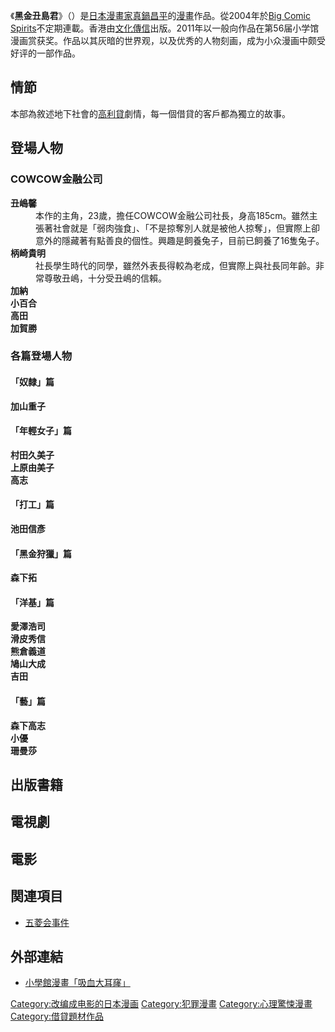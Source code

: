 {{noteTA
|zh-hans:暗金丑岛君; zh-hk:吸血大耳窿; zh-tw:黑金丑島君;
}}
{{Infobox animanga/Headerofja
| title = 黑金丑島君
| image = 
| size = 
| caption = 
| japanese = 闇金ウシジマくん
| english = 
| kana = やみきんウシジマくん
| romaji = 
| genre = 
}}
{{Infobox animanga/name
| 正式譯名 = {{flagicon|HKG}} -{吸血大耳窿}-<br />{{flagicon|TWN}} -{黑金丑島君}-
| 常用譯名 = 暗金丑岛君
}}
{{Infobox animanga/Manga
| 作者 = 真鍋昌平
| 出版社 = {{flagicon|JPN}} [[小學館|小學館]]<br/>{{flagicon|HKG}} [[文化傳信|文化傳信]]
| 連載雜誌 = [[Big_Comic_Spirits|Big Comic Spirits]]
| 開始 = 2004年
| 結束 = 2019年
| 冊數 = {{flagicon|JPN}} 全46冊<br/>{{flagicon|HKG}} 25冊（截至2015年6月）
| 話數 = 全492話
}}
{{Infobox animanga/TVDrama
| 標題 = 黑金丑島君
| 導演 = [[山口雅俊|山口雅俊]]、[[川村泰祐|川村泰祐]]
| 製作 = 「吸血大耳窿」製作委員會、[[MBS|MBS]]
| 腳本 = 
| 播放電視台 = {{flagicon|Japan}} [[MBS|MBS]]
| 播放開始 = 2010年10月14日
| 播放結束 = 12月9日
| 話數 = 9
| 其他 = 
}}
{{Infobox animanga/Movie
|標題= 黑金丑島君
|總導演= 
|導演=[[山口雅俊|山口雅俊]]
|原案=
|原作=[[真鍋昌平|真鍋昌平]]
|企畫=
|腳本=福間正浩、山口雅俊
|分鏡=
|演出=
|音樂=
|音樂製作=
|製作=電影「吸血大耳窿」製作委員會
|代理發行= S・D・P
|其他代理發行=
|影片發行=
|其他影片發行=
|上映日= {{JPN}}2012年8月25日
|片長=  129分鐘
|其他= 
|版權= 
}}
{{Infobox animanga/TVDrama
| 標題 = 黑金丑島君2
| 導演 = [[山口雅俊|山口雅俊]]、[[白川士|白川士]]、[[遠藤光貴|遠藤光貴]]
| 製作 = 「吸血大耳窿2」製作委員會、[[MBS|MBS]]
| 腳本 = 
| 播放電視台 = {{flagicon|Japan}} [[MBS|MBS]]
| 播放開始 = 2014年1月17日
| 播放結束 = 3月14日
| 話數 = 
| 其他 = 
}}
{{Infobox animanga/Movie
|標題= 黑金丑島君 Part2
|總導演= 
|導演=[[山口雅俊|山口雅俊]]
|原案=
|原作=[[真鍋昌平|真鍋昌平]]
|企畫=
|腳本=
|分鏡=
|演出=
|音樂=
|音樂製作=
|製作=S・D・P
|代理發行= S・D・P<br>東寶映像事業部
|其他代理發行=
|影片發行=
|其他影片發行=
|上映日= {{JPN}}2014年5月16日
|片長=  
|其他= 
|版權= 
}}
{{Infobox animanga/Cast
|人物=丑嶋馨<br>大久保千秋<br>柄崎<br>高田<br>鈴木未來<br>小川純<br>戌亥
|演員=[[山田孝之|山田孝之]]<br>[[片瀨那奈|片瀨那奈]]<br>[[矢部享祏|矢部享祏]]<br>[[崎本大海|崎本大海]]<br>[[大島優子|大島優子]]（第一部電影版）<br>[[林遣都|林遣都]]（第一部電影版）<br>[[綾野剛|綾野剛]]（第二部電視劇版及電影版）
}}
{{Infobox animanga/Footerofja}}

《'''黑金丑島君'''》（{{lang-ja|闇金ウシジマくん}}）是[[日本漫畫家|日本漫畫家]][[真鍋昌平|真鍋昌平]]的[[漫畫|漫畫]]作品。從2004年於[[Big_Comic_Spirits|Big Comic Spirits]]不定期連載。香港由[[文化傳信|文化傳信]]出版。2011年以一般向作品在第56届小学馆漫画赏获奖。作品以其灰暗的世界观，以及优秀的人物刻画，成为小众漫画中颇受好评的一部作品。

==情節==
本部為敘述地下社會的[[高利貸|高利貸]]劇情，每一個借貸的客戶都為獨立的故事。

==登場人物==
===COWCOW金融公司===
;'''丑嶋馨'''
:本作的主角，23歲，擔任COWCOW金融公司社長，身高185cm。雖然主張著社會就是「弱肉強食」、「不是掠奪別人就是被他人掠奪」，但實際上卻意外的隱藏著有點善良的個性。興趣是飼養兔子，目前已飼養了16隻兔子。
;'''柄崎貴明'''
:社長學生時代的同學，雖然外表長得較為老成，但實際上與社長同年齡。非常尊敬丑嶋，十分受丑嶋的信賴。
;'''加納'''
;'''小百合'''
;'''高田'''
;'''加賀勝'''

===各篇登場人物===
====「奴隸」篇====
;'''加山重子'''

====「年輕女子」篇====
;'''村田久美子'''
;'''上原由美子'''
;'''高志'''

====「打工」篇====
;'''池田信彥'''

====「黑金狩獵」篇====
;'''森下拓'''

====「洋基」篇====
;'''愛澤浩司'''
;'''滑皮秀信'''
;'''熊倉義道'''
;'''鳩山大成'''
;'''吉田'''

====「藝」篇====
;'''森下高志'''
;'''小優'''
;'''珊曼莎'''

== 出版書籍 ==

==電視劇==
{{main|黑金丑島君 (電視劇)}}

==電影==
{{main|黑金丑島君 (電影)}}

==関連項目==
* [[五菱会事件|五菱会事件]] 

== 外部連結 ==
*[https://web.archive.org/web/20150305015652/http://www.shogakukan.co.jp/comics/volumes/_id_16092_offset_20 小學館漫畫「吸血大耳窿」]

{{小學館漫畫賞一般向部門}}

{{DEFAULTSORT:Yamikin Ushijimakun}}
[[Category:改编成电影的日本漫画|Category:改编成电影的日本漫画]]
[[Category:犯罪漫畫|Category:犯罪漫畫]]
[[Category:心理驚悚漫畫|Category:心理驚悚漫畫]]
[[Category:借貸題材作品|Category:借貸題材作品]]